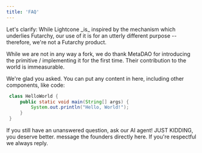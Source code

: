 ```yaml
---
title: 'FAQ'
---
```

<AccordionGroup>
  <Accordion title="is Lightcone a Futarchy protocol?">
  Let's clarify: While Lightcone _is_ inspired by the mechanism which underlies Futarchy, our use of it is for an utterly different purpose -- therefore, we're not a Futarchy product.
  
  While we are not in any way a fork, we do thank MetaDAO for introducing the primitive / implementing it for the first time. Their contribution to the world is immeasurable.
  </Accordion>


  <Accordion title="wtf is Futarchy?">
  We're glad you asked.
  You can put any content in here, including other components, like code:

   ```java HelloWorld.java
    class HelloWorld {
        public static void main(String[] args) {
            System.out.println("Hello, World!");
        }
    }
  ```
  </Accordion>
</AccordionGroup>





If you still have an unanswered question, ask our AI agent!
JUST KIDDING, you deserve better. message the founders directly here. If you're respectful we always reply.